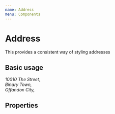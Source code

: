 ```yaml
---
name: Address
menu: Components
---
```



# Address

This provides a consistent way of styling addresses

## Basic usage
<Playground>
    <Address>
        10010 The Street,
        <br /> Binary Town,
        <br /> Offandon City,
    </Address>
</Playground>

## Properties
<PropsTable of={Address} />